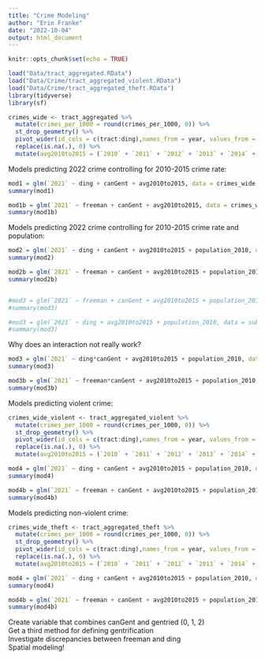 ```yaml
---
title: "Crime Modeling"
author: "Erin Franke"
date: "2022-10-04"
output: html_document
---
```


```r
knitr::opts_chunk$set(echo = TRUE)
```

```r
load("Data/tract_aggregated.RData")
load("Data/Crime/tract_aggregated_violent.RData")
load("Data/Crime/tract_aggregated_theft.RData")
library(tidyverse)
library(sf)

crimes_wide <- tract_aggregated %>%
  mutate(crimes_per_1000 = round(crimes_per_1000, 0)) %>%
  st_drop_geometry() %>%
  pivot_wider(id_cols = c(tract:ding),names_from = year, values_from = crimes_per_1000) %>%
  replace(is.na(.), 0) %>%
  mutate(avg2010to2015 = (`2010` + `2011` + `2012` + `2013` + `2014` + `2015`)/6)
```

Models predicting 2022 crime controlling for 2010-2015 crime rate:

```r
mod1 = glm(`2021` ~ ding + canGent + avg2010to2015, data = crimes_wide, family = "poisson")
summary(mod1)

mod1b = glm(`2021` ~ freeman + canGent + avg2010to2015, data = crimes_wide, family = "poisson")
summary(mod1b)
```

Models predicting 2022 crime controlling for 2010-2015 crime rate and population:

```r
mod2 = glm(`2021` ~ ding + canGent + avg2010to2015 + population_2010, data = crimes_wide, family = "poisson")
summary(mod2)

mod2b = glm(`2021` ~ freeman + canGent + avg2010to2015 + population_2010, data = crimes_wide, family = "poisson")
summary(mod2b)


#mod3 = glm(`2021` ~ freeman + canGent + avg2010to2015 + population_2010, data = subset(crimes_wide,ding==freeman), family = "poisson")
#summary(mod3)

#mod3 = glm(`2021` ~ ding + avg2010to2015 + population_2010, data = subset(crimes_wide,canGent==1), family = "poisson")
#summary(mod3)
```

Why does an interaction not really work?

```r
mod3 = glm(`2021` ~ ding*canGent + avg2010to2015 + population_2010, data = crimes_wide, family = "poisson")
summary(mod3)

mod3b = glm(`2021` ~ freeman*canGent + avg2010to2015 + population_2010, data = crimes_wide, family = "poisson")
summary(mod3b)
```

Models predicting violent crime:

```r
crimes_wide_violent <- tract_aggregated_violent %>%
  mutate(crimes_per_1000 = round(crimes_per_1000, 0)) %>%
  st_drop_geometry() %>%
  pivot_wider(id_cols = c(tract:ding),names_from = year, values_from = crimes_per_1000) %>%
  replace(is.na(.), 0) %>%
  mutate(avg2010to2015 = (`2010` + `2011` + `2012` + `2013` + `2014` + `2015`)/6)

mod4 = glm(`2021` ~ ding + canGent + avg2010to2015 + population_2010, data = crimes_wide_violent, family = "poisson")
summary(mod4)

mod4b = glm(`2021` ~ freeman + canGent + avg2010to2015 + population_2010, data = crimes_wide, family = "poisson")
summary(mod4b)
```


Models predicting non-violent crime:

```r
crimes_wide_theft <- tract_aggregated_theft %>%
  mutate(crimes_per_1000 = round(crimes_per_1000, 0)) %>%
  st_drop_geometry() %>%
  pivot_wider(id_cols = c(tract:ding),names_from = year, values_from = crimes_per_1000) %>%
  replace(is.na(.), 0) %>%
  mutate(avg2010to2015 = (`2010` + `2011` + `2012` + `2013` + `2014` + `2015`)/6)

mod4 = glm(`2021` ~ ding + canGent + avg2010to2015 + population_2010, data = crimes_wide_theft, family = "poisson")
summary(mod4)

mod4b = glm(`2021` ~ freeman + canGent + avg2010to2015 + population_2010, data = crimes_wide_theft, family = "poisson")
summary(mod4b)
```

Create variable that combines canGent and gentried (0, 1, 2) \
Get a third method for defining gentrification \
Investigate discrepancies between freeman and ding \
Spatial modeling! \
